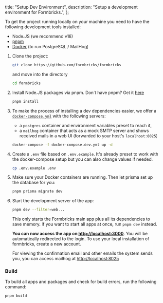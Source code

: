
  title: "Setup Dev Environment",
  description: "Setup a development environment for Formbricks.",
};

To get the project running locally on your machine you need to have the following development tools installed:

- Node.JS (we recommend v18)
- [pnpm](https://pnpm.io/)
- [Docker](https://www.docker.com/) (to run PostgreSQL / MailHog)

1. Clone the project:

   ```bash
   git clone https://github.com/formbricks/formbricks
   ```

   and move into the directory

   ```bash
   cd formbricks
   ```

1. Install Node.JS packages via pnpm. Don't have pnpm? Get it [here](https://pnpm.io/installation)

   ```bash
   pnpm install
   ```

1. To make the process of installing a dev dependencies easier, we offer a [`docker-compose.yml`](https://docs.docker.com/compose/) with the following servers:

   - a `postgres` container and environment variables preset to reach it,
   - a `mailhog` container that acts as a mock SMTP server and shows received mails in a web UI (forwarded to your host's `localhost:8025`)

   ```bash
   docker-compose -f docker-compose.dev.yml up -d
   ```

1. Create a `.env` file based on `.env.example`. It's already preset to work with the docker-compose setup but you can also change values if needed.

   ```bash
   cp .env.example .env
   ```

1. Make sure your Docker containers are running. Then let prisma set up the database for you:

   ```bash
   pnpm prisma migrate dev
   ```

1. Start the development server of the app:

   ```bash
   pnpm dev --filter=web...
   ```

   This only starts the Formbricks main app plus all its dependencies to save memory. If you want to start all apps at once, run `pnpm dev` instead.

   **You can now access the app on [http://localhost:3000](http://localhost:3000)**. You will be automatically redirected to the login. To use your local installation of formbricks, create a new account.

   For viewing the confirmation email and other emails the system sends you, you can access mailhog at [http://localhost:8025](http://localhost:8025)

### Build

To build all apps and packages and check for build errors, run the following command:

```bash
pnpm build
```

